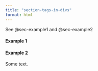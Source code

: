 ```yaml
---
title: "section-tags-in-divs"
format: html
---
```


See @sec-example1 and @sec-example2

:::{#exr-example1}
#### Example 1 {#sec-example1}

::::

#### Example 2 {#sec-example2}

Some text.